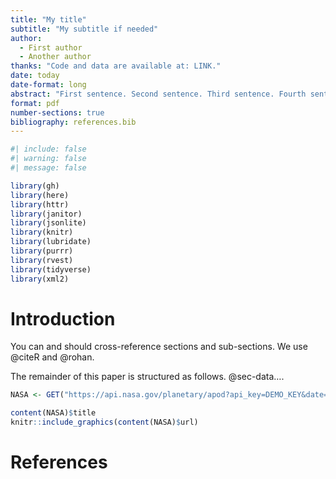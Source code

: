 ```yaml
---
title: "My title"
subtitle: "My subtitle if needed"
author: 
  - First author
  - Another author
thanks: "Code and data are available at: LINK."
date: today
date-format: long
abstract: "First sentence. Second sentence. Third sentence. Fourth sentence."
format: pdf
number-sections: true
bibliography: references.bib
---
```


```r
#| include: false
#| warning: false
#| message: false

library(gh)
library(here)
library(httr)
library(janitor)
library(jsonlite)
library(knitr)
library(lubridate)
library(purrr)
library(rvest)
library(tidyverse)
library(xml2)
```


# Introduction

You can and should cross-reference sections and sub-sections. We use @citeR and @rohan.

The remainder of this paper is structured as follows. @sec-data....


```r
NASA <- GET("https://api.nasa.gov/planetary/apod?api_key=DEMO_KEY&date=2019-07-19")

content(NASA)$title
knitr::include_graphics(content(NASA)$url)
```

\newpage


# References



